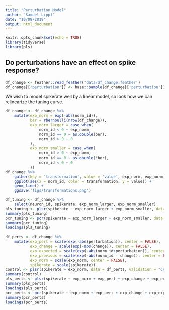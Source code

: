 ```yaml
---
title: "Perturbation Model"
author: "Samuel Lippl"
date: "10/08/2019"
output: html_document
---
```


```r
knitr::opts_chunk$set(echo = TRUE)
library(tidyverse)
library(pls)
```

## Do perturbations have an effect on spike response?

```r
df_change <- feather::read_feather('data/df_change.feather')
df_change[['perturbation']] <- base::sample(df_change[['perturbation']])
```


We wish to model spikerate well by a linear model, so look how we can relinearize the tuning curve.

```r
df_change <- df_change %>% 
    mutate(exp_norm = exp(-abs(norm_id)),
           ber = rbernoulli(nrow(df_change)), 
           exp_norm_larger = case_when(
               norm_id < 0 ~ exp_norm,
               norm_id == 0 ~ as.double(ber),
               norm_id > 0 ~ 0
           ),
           exp_norm_smaller = case_when(
               norm_id > 0 ~ exp_norm,
               norm_id == 0 ~ as.double(!ber),
               norm_id < 0 ~ 0
           ))
df_change %>% 
    gather(key = 'transformation', value = 'value', exp_norm, exp_norm_larger, exp_norm_smaller) %>%
    ggplot(aes(x = norm_id, color = transformation, y = value)) + 
    geom_line() + 
    ggsave('figs/transformations.png')
```

```r
df_tuning <- df_change %>% 
    select(neuron_id, spikerate, exp_norm_larger, exp_norm_smaller)
pls_tuning <- plsr(spikerate ~ exp_norm_larger + exp_norm_smaller, data = df_tuning, validation = "CV", center = FALSE)
summary(pls_tuning)
pcr_tuning <- pcr(spikerate ~ exp_norm_larger + exp_norm_smaller, data = df_tuning, validation = "CV", center = FALSE)
summary(pcr_tuning)
loadings(pls_tuning)
```

```r
df_perts <- df_change %>% 
    mutate(exp_pert = scale(exp(-abs(perturbation)), center = FALSE), 
           exp_change = scale(exp(-abs(change)), center = FALSE),
           exp_expected = scale(exp(-abs(norm_id+perturbation)), center = FALSE), 
           exp_previous = scale(exp(-abs(norm_id - change)), center = FALSE), 
           exp_norm = scale(exp_norm, center = FALSE),
           spikerate = scale(spikerate))
control <- plsr(spikerate ~ exp_norm, data = df_perts, validation = "CV", segments = 50, center = FALSE)
summary(control)
pls_perts <- plsr(spikerate ~ exp_norm + exp_pert + exp_change + exp_expected + exp_previous, data = df_perts, validation = "CV", segments = 50, center = TRUE)
summary(pls_perts)
loadings(pls_perts)
pcr_perts <- pcr(spikerate ~ exp_norm + exp_pert + exp_change + exp_expected + exp_previous, data = df_perts, validation = "CV", segments = 50, center = TRUE)
summary(pcr_perts)
loadings(pcr_perts)
```

